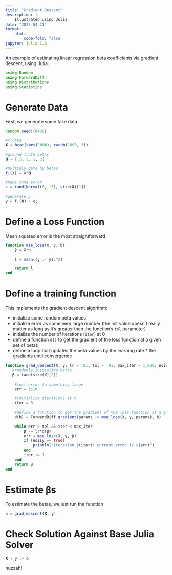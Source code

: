```yaml
---
title: "Gradient Descent"
description: |
    Illustrated using Julia
date: "2023-04-21"
format:
    html:
        code-fold: false
jupyter: julia-1.8
---
```


An example of estimating linear regression beta coefficients via gradient descent, using Julia.

```julia
using Random
using ForwardDiff
using Distributions
using Statistics
```

# Generate Data

First, we generate some fake data

```julia
Random.seed!(0408)

#x data
𝐗 = hcat(ones(1000), randn(1000, 3))

#ground truth betas
𝚩 = [.5, 1, 2, 3]

#multiply data by betas
f₁(X) = X*𝚩

#make some error
ϵ = rand(Normal(0, .5), size(𝐗)[1])

#generate y
y = f₁(𝐗) + ϵ;
``` 

# Define a Loss Function

Mean squared error is the most straightforward

```julia
function mse_loss(X, y, b)
    ŷ = X*b

    l = mean((y .- ŷ).^2)

    return l
end
```

# Define a training function

This implements the gradient descent algorithm:

- initialize some random beta values
- initialize error as some very large number (the init value doesn't really matter as long as it's greater than the function's `tol` parameter)
- initialize the number of iterations (`iter`) at 0
- define a function `d()` to get the gradient of the loss function at a given set of betas
- define a loop that updates the beta values by the learning rate * the gradients until convergence

```julia
function grad_descent(X, y; lr = .01, tol = .01, max_iter = 1_000, noisy = false)
   #randomly initialize betas
   β = rand(size(X)[2])
   
    #init error to something large
    err = 1e10

    #initialize iterations at 0
    iter = 0

    #define a function to get the gradient of the loss function at a given set of betas
    d(b) = ForwardDiff.gradient(params -> mse_loss(X, y, params), b)

    while err > tol && iter < max_iter
        β -= lr*d(β)
        err = mse_loss(X, y, β)
        if (noisy == true)
            println("Iteration $(iter): current error is $(err)")
        end
        iter += 1
    end
    return β
end
```

# Estimate βs

To estimate the betas, we just run the function

```julia
b = grad_descent(𝐗, y)
```

# Check Solution Against Base Julia Solver

```julia
𝐗 \ y .≈ b
```

huzzah!
